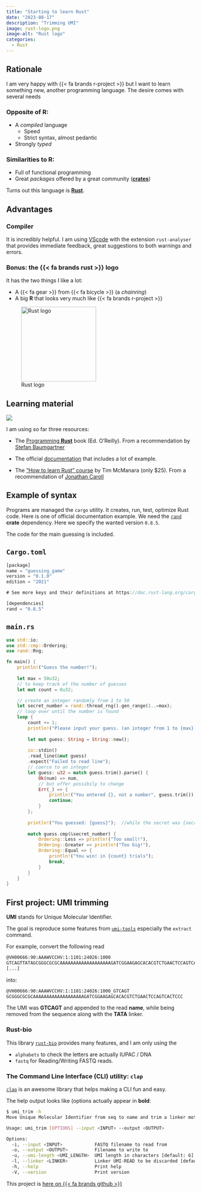 ```yaml
---
title: "Starting to learn Rust"
date: "2023-08-17"
description: "Trimming UMI"
image: rust-logo.png
image-alt: "Rust logo"
categories:
  - Rust
---
```



## Rationale

I am very happy with {{< fa brands r-project >}} but I want to learn something new, another programming language.
The desire comes with several needs

### Opposite of R:

- A _compiled_ language
    + Speed
    + Strict syntax, almost pedantic 
- Strongly _typed_

### Similarities to R:

- Full of functional programming
- Great _packages_ offered by a great community ([**crates**](https://crates.io))

Turns out this language is [**Rust**](https://www.rust-lang.org/).

## Advantages

### Compiler

It is incredibly helpful. I am using [VScode](https://code.visualstudio.com/) with the extension 
`rust-analyser` that provides immediate feedback, great suggestions to both warnings and errors.

### Bonus: the {{< fa brands rust >}} logo

It has the two things I like a lot: 

- A {{< fa gear >}} from {{< fa bicycle >}} (a _chainring_)
- A big **R** that looks very much like {{< fa brands r-project >}}

![Rust logo](https://upload.wikimedia.org/wikipedia/commons/thumb/d/d5/Rust_programming_language_black_logo.svg/1024px-Rust_programming_language_black_logo.svg.png){width=200px fig-alt="Rust logo" fig-align="left"}

## Learning material

::: {.column-margin}
![](oreilly-rust.jpeg)
:::

I am using so far three resources:

- The [Programming **Rust**](https://www.oreilly.com/library/view/programming-rust-2nd/9781492052586/) book (Ed. O'Reilly). From a recommendation by [Stefan Baumgartner](https://mastodon.social/@deadparrot)




- The official [documentation](https://doc.rust-lang.org/book/ch00-00-introduction.html) that includes a lot of example.
- The ["How to learn Rust" course](https://learning.accelerant.dev/view/courses/how-to-learn-rust) by Tim McManara (only $25). From a recommendation of [Jonathan Caroll](https://jcarroll.com.au)

## Example of syntax

Programs are managed the `cargo` utility. It creates, run, test, optimize Rust code.
Here is one of official documentation example. We need the [`rand`](https://crates.io/crates/rand) **crate** dependency. Here we specify the wanted version `0.8.5`.

The code for the main guessing is included.

::: {.panel-tabset}

## `Cargo.toml`

``` rust
[package]
name = "guessing_game"
version = "0.1.0"
edition = "2021"

# See more keys and their definitions at https://doc.rust-lang.org/cargo/reference/manifest.html

[dependencies]
rand = "0.8.5"
```

## `main.rs`

``` rust
use std::io;
use std::cmp::Ordering;
use rand::Rng;

fn main() {
    println!("Guess the number!");
    
    let max = 50u32;
    // to keep track of the number of guesses
    let mut count = 0u32;

    // create an integer randomly from 1 to 50
    let secret_number = rand::thread_rng().gen_range(1..=max);
    // loop over until the number is found
    loop { 
        count += 1;   
        println!("Please input your guess. (an integer from 1 to {max})");
        
        let mut guess: String = String::new();
        
        io::stdin()
        .read_line(&mut guess)
        .expect("Failed to read line");
        // coerce to an integer
        let guess: u32 = match guess.trim().parse() {
            Ok(num) => num,
            // but offer possibily to change
            Err(_) => {
                println!("You entered {}, not a number", guess.trim());
                continue;
            }
        };
        
        println!("You guessed: {guess}");  //while the secret was {secret_number}");
        
        match guess.cmp(&secret_number) {
            Ordering::Less => println!("Too small!"),
            Ordering::Greater => println!("Too big!"),
            Ordering::Equal => {
                println!("You win! in {count} trials");
                break;
            }
        }
    }
}
```

:::


## First project: UMI trimming

**UMI** stands for Unique Molecular Identifier.

The goal is reproduce some features from [`umi-tools`](https://umi-tools.readthedocs.io/en/latest/QUICK_START.html)
especially the `extract` command.

For example, convert the following read

``` bash
@VH00666:90:AAAWVCCHV:1:1101:24026:1000
GTCAGTTATAGCGGGCGCGCAAAAAAAAAAAAAAAAAAAGATCGGAAGAGCACACGTCTGAACTCCAGTCACTCCC
[...]
```

into:

``` bash
@VH00666:90:AAAWVCCHV:1:1101:24026:1000_GTCAGT
GCGGGCGCGCAAAAAAAAAAAAAAAAAAAGATCGGAAGAGCACACGTCTGAACTCCAGTCACTCCC
```

The UMI was **GTCAGT** and appended to the read **name**, while being removed from the sequence along with the **TATA** linker.

### Rust-bio

This library [`rust-bio`](https://github.com/rust-bio/rust-bio) provides many features, and I am only using the 

- `alphabets` to check the letters are actually IUPAC / DNA
- `fastq` for Reading/Writing FASTQ reads.


### The Command Line Interface (CLI) utility: `clap`

[`clap`](https://crates.io/crates/clap) is an awesome library that helps making a CLI fun and easy.

The help output looks like (options actually appear in **bold**:

``` bash
$ umi_trim -h
Move Unique Molecular Identifier from seq to name and trim a linker motif (TATA)

Usage: umi_trim [OPTIONS] --input <INPUT> --output <OUTPUT>

Options:
  -i, --input <INPUT>            FASTQ filename to read from
  -o, --output <OUTPUT>          Filename to write to
  -u, --umi-length <UMI_LENGTH>  UMI length in characters [default: 6]
  -l, --linker <LINKER>          Linker UMI-READ to be discarded [default: TATA]
  -h, --help                     Print help
  -V, --version                  Print version
```

This project is [here on {{< fa brands github >}}](https://github.com/ginolhac/umi_trim)
